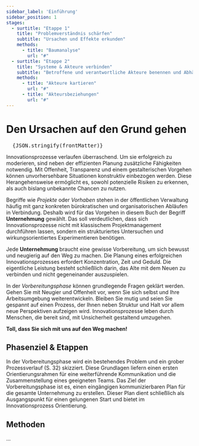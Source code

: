 ```yaml
---
sidebar_label: 'Einführung'
sidebar_position: 1
stages:
  - surtitle: "Etappe 1"
    title: "Problemverständnis schärfen"
    subtitle: "Ursachen und Effekte erkunden"
    methods:
      - title: "Baumanalyse"
        url: "#"
  - surtitle: "Etappe 2"
    title: "Systeme & Akteure verbinden"
    subtitle: "Betroffene und verantwortliche Akteure benennen und Abhängigkeiten erkennen"
    methods:
      - title: "Akteure kartieren"
        url: "#"
      - title: "Akteursbeziehungen"
        url: "#"
---
```


# Den Ursachen auf den Grund gehen

<pre>
  {JSON.stringify(frontMatter)}
</pre>

Innovationsprozesse verlaufen überraschend. Um sie erfolgreich zu moderieren, sind neben der effizienten Planung zusätzliche Fähigkeiten notwendig. Mit Offenheit, Transparenz und einem gestalterischen Vorgehen können unvorhersehbare Situationen konstruktiv einbezogen werden. Diese Herangehensweise ermöglicht es, sowohl potenzielle Risiken zu erkennen, als auch bislang unbekannte Chancen zu nutzen.

Begriffe wie _Projekte_ oder _Vorhaben_ stehen in der öffentlichen Verwaltung häufig mit ganz konkreten bürokratischen und organisatorischen Abläufen in Verbindung. Deshalb wird für das Vorgehen in diesem Buch der Begriff **Unternehmung** gewählt. Das soll verdeutlichen, dass sich Innovationsprozesse nicht mit klassischem Projektmanagement durchführen lassen, sondern ein strukturiertes Untersuchen und wirkungsorientiertes Experimentieren benötigen.

Jede **Unternehmung** braucht eine gewisse Vorbereitung, um sich bewusst und neugierig auf den Weg zu machen. Die Planung eines erfolgreichen Innovationsprozesses erfordert Konzentration, Zeit und Geduld. Die eigentliche Leistung besteht schließlich darin, das Alte mit dem Neuen zu verbinden und nicht gegeneinander auszuspielen.

In der _Vorbereitungsphase_ können grundlegende Fragen geklärt werden. Gehen Sie mit Neugier und Offenheit vor, wenn Sie sich selbst und Ihre Arbeitsumgebung weiterentwickeln. Bleiben Sie mutig und seien Sie gespannt auf einen Prozess, der Ihnen neben Struktur und Halt vor allem neue Perspektiven aufzeigen wird. Innovationsprozesse leben durch Menschen, die bereit sind, mit Unsicherheit gestaltend umzugehen.

**Toll, dass Sie sich mit uns auf den Weg machen!**

## Phasenziel & Etappen

In der Vorbereitungsphase wird ein bestehendes Problem und ein grober Prozessverlauf (S. 32) skizziert. Diese Grundlagen liefern einen ersten Orientierungsrahmen für eine weiterführende Kommunikation und die Zusammenstellung eines geeigneten Teams. Das Ziel der Vorbereitungsphase ist es, einen eingängigen kommunizierbaren Plan für die gesamte Unternehmung zu erstellen. Dieser Plan dient schließlich als Ausgangspunkt für einen gelungenen Start und bietet im Innovationsprozess Orientierung.

## Methoden

...

